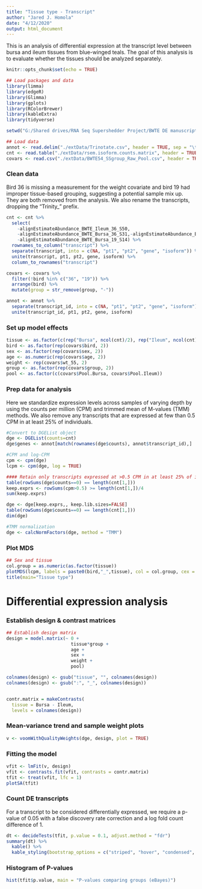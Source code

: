 ```yaml
---
title: "Tissue type - Transcript"
author: "Jared J. Homola"
date: "4/12/2020"
output: html_document
---
```

This is an analysis of differential expression at the transcript level between bursa and ileum tissues from blue-winged teals. The goal of this analysis is to evaluate whether the tissues should be analyzed separately.

```r
knitr::opts_chunk$set(echo = TRUE)
```

```r
## Load packages and data
library(limma)
library(edgeR)
library(Glimma)
library(gplots)
library(RColorBrewer)
library(kableExtra)
library(tidyverse)

setwd("G:/Shared drives/RNA Seq Supershedder Project/BWTE DE manuscript/bwteDE")

## Load data
annot <- read.delim("./extData/Trinotate.csv", header = TRUE, sep = "\t")
cnt <- read.table("./extData/rsem.isoform.counts.matrix", header = TRUE)
covars <- read.csv("./extData/BWTE54_SSgroup_Raw_Pool.csv", header = TRUE)
```


### Clean data
Bird 36 is missing a measurement for the weight covariate and bird 19 had improper tissue-based grouping, suggesting a potential sample mix up. They are both removed from the analysis. We also rename the transcripts, dropping the "Trinity_" prefix.
```r
cnt <- cnt %>%
  select(
    -alignEstimateAbundance_BWTE_Ileum_36_S50,
    -alignEstimateAbundance_BWTE_Bursa_36_S31,-alignEstimateAbundance_BWTE_Ileum_19_S35,
    -alignEstimateAbundance_BWTE_Bursa_19_S14) %>%
  rownames_to_column("transcript") %>%
  separate(transcript, into = c(NA, "pt1", "pt2", "gene", "isoform")) %>%
  unite(transcript, pt1, pt2, gene, isoform) %>%
  column_to_rownames("transcript")

covars <- covars %>%
  filter(!bird %in% c("36", "19")) %>%
  arrange(bird) %>%
  mutate(group = str_remove(group, "-"))

annot <- annot %>%
  separate(transcript_id, into = c(NA, "pt1", "pt2", "gene", "isoform")) %>%
  unite(transcript_id, pt1, pt2, gene, isoform)
```


### Set up model effects
```r
tissue <- as.factor(c(rep("Bursa", ncol(cnt)/2), rep("Ileum", ncol(cnt)/2)))
bird <- as.factor(rep(covars$bird, 2))
sex <- as.factor(rep(covars$sex, 2))
age <- as.numeric(rep(covars$age, 2))
weight <- rep(covars$wt_55, 2)
group <- as.factor(rep(covars$group, 2))
pool <- as.factor(c(covars$Pool.Bursa, covars$Pool.Ileum))
```

### Prep data for analysis
Here we standardize expression levels across samples of varying depth by using the counts per million (CPM) and trimmed mean of M-values (TMM) methods. We also remove any transcripts that are expressed at few than 0.5 CPM in at least 25% of individuals.
```r
#Convert to DGEList object
dge <- DGEList(counts=cnt)
dge$genes <- annot[match(rownames(dge$counts), annot$transcript_id),]

#CPM and log-CPM
cpm <- cpm(dge)
lcpm <- cpm(dge, log = TRUE)

#### Retain only transcripts expressed at >0.5 CPM in at least 25% of individuals
table(rowSums(dge$counts==0) == length(cnt[1,]))
keep.exprs <- rowSums(cpm>0.5) >= length(cnt[1,])/4
sum(keep.exprs)

dge <- dge[keep.exprs,, keep.lib.sizes=FALSE]
table(rowSums(dge$counts==0) == length(cnt[1,]))
dim(dge)

#TMM normalization
dge <- calcNormFactors(dge, method = "TMM")
```

### Plot MDS
```r
## Sex and tissue
col.group = as.numeric(as.factor(tissue))
plotMDS(lcpm, labels = paste0(bird,"_",tissue), col = col.group, cex = 0.75)
title(main="Tissue type")
```

# Differential expression analysis
### Establish design & contrast matrices
```r
## Establish design matrix
design = model.matrix(~ 0 +
                        tissue*group +
                        age +
                        sex + 
                        weight + 
                        pool) 

colnames(design) <- gsub("tissue", "", colnames(design))
colnames(design) <- gsub(":", "_", colnames(design))


contr.matrix = makeContrasts(
  tissue = Bursa - Ileum,
  levels = colnames(design))
```

### Mean-variance trend and sample weight plots
```r
v <- voomWithQualityWeights(dge, design, plot = TRUE)
```

### Fitting the model
```r
vfit <- lmFit(v, design) 
vfit <- contrasts.fit(vfit, contrasts = contr.matrix)
tfit <- treat(vfit, lfc = 1)
plotSA(tfit)
```

### Count DE transcripts
For a transcript to be considered differentially expressed, we require a p-value of 0.05 with a false discovery rate correction and a log fold count difference of 1.
```r
dt <- decideTests(tfit, p.value = 0.1, adjust.method = "fdr")
summary(dt) %>% 
  kable() %>% 
  kable_styling(bootstrap_options = c("striped", "hover", "condensed", "responsive"), full_width = F)
```

### Histogram of P-values
```r
hist(tfit$p.value, main = "P-values comparing groups (eBayes)")
```
